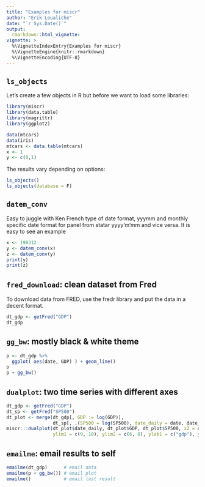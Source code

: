 ```yaml
---
title: "Examples for miscr"
author: "Erik Loualiche"
date: "`r Sys.Date()`"
output: 
  rmarkdown::html_vignette:
vignette: >
  %\VignetteIndexEntry{Examples for miscr}
  %\VignetteEngine{knitr::rmarkdown}
  %\VignetteEncoding{UTF-8}
---
```



## `ls_objects`

Let's create a few objects in R but before we want to load some libraries:
```r
library(miscr)
library(data.table)
library(magrittr)
library(ggplot2)
```

```r
data(mtcars)
data(iris)
mtcars <- data.table(mtcars)
x <- 1
y <- c(0,1)
```

The results vary depending on options:
```r
ls_objects()
ls_objects(database = F)
```

## `datem_conv`

Easy to juggle with Ken French type of date format, yyymm and monthly specific date format for panel from statar yyyy'm'mm and vice versa. It is easy to see an example
```r
x <- 198312
y <- datem_conv(x)
z <- datem_conv(y)
print(y)
print(z)
```


## `fred_download`: clean dataset from Fred

To download data from FRED, use the fredr library and put the data in a decent format.
```r
dt_gdp <- getFred("GDP")
dt_gdp
```


## `gg_bw`: mostly black & white theme

```r
p <- dt_gdp %>% 
  ggplot( aes(date, GDP) ) + geom_line()
p 
p + gg_bw()
```

## `dualplot`: two time series with different axes
```r
dt_gdp <- getFred("GDP")
dt_sp <- getFred("SP500")
dt_plot <- merge(dt_gdp[, GDP := log(GDP)], 
                 dt_sp[, .(SP500 = log(SP500), date_daily = date, date_ym)], by = c("date_ym"))
miscr:::dualplot(dt_plot$date_daily, dt_plot$GDP, dt_plot$SP500, x2 = dt_plot$date_daily,
                 ylim1 = c(9, 10), ylim2 = c(6, 8), ylab1 = c("gdp"), ylab2 = c("sp500"))
```

## `emailme`: email results to self

```r
emailme(dt_gdp)      # email data
emailme(p + gg_bw()) # email plot
emailme()            # email last result
```


